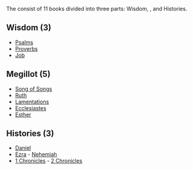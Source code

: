 <Initial text="Ketuvim"/>

The <Definition lang="hebrew" anchor="ketuvim" text="Ketuvim"/> consist of 11 books divided into three parts: Wisdom, <Definition lang="hebrew" anchor="megillot" text="Megillot"/>, and Histories.

## Wisdom (3)

* [Psalms](/bible/old-testament/poetic-books/psalms)
* [Proverbs](/bible/old-testament/poetic-books/proverbs)
* [Job](/bible/old-testament/poetic-books/job)

## Megillot (5)

* [Song of Songs](/bible/old-testament/poetic-books/song-of-songs)
* [Ruth](/bible/old-testament/historical-books/ruth)
* [Lamentations](/bible/old-testament/prophetic-books/lamentations)
* [Ecclesiastes](/bible/old-testament/poetic-books/ecclesiastes)
* [Esther](/bible/old-testament/historical-books/esther)

## Histories (3)

* [Daniel](/bible/old-testament/prophetic-books/daniel)
* [Ezra](/bible/old-testament/historical-books/ezra) - [Nehemiah](/bible/old-testament/historical-books/nehemiah)
* [1 Chronicles](/bible/old-testament/historical-books/1-chronicles) - [2 Chronicles](/bible/old-testament/historical-books/2-chronicles)
